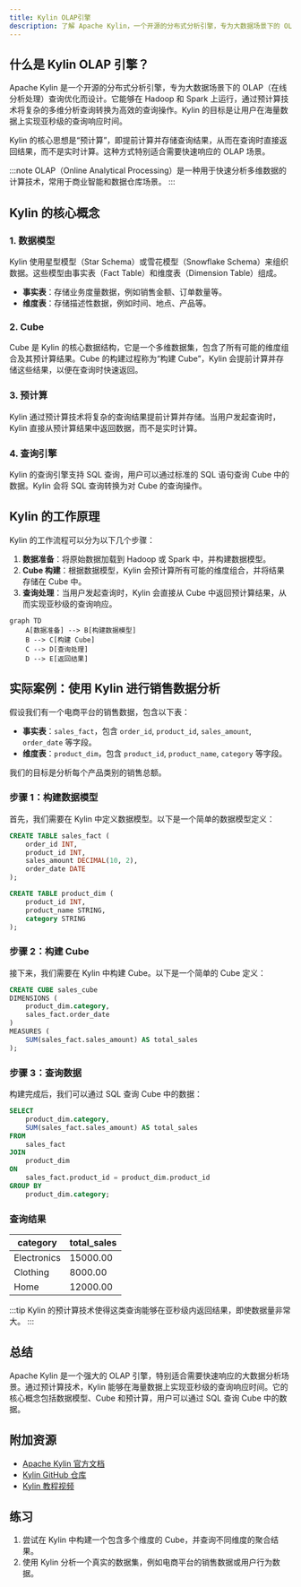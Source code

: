 ```yaml
---
title: Kylin OLAP引擎
description: 了解 Apache Kylin，一个开源的分布式分析引擎，专为大数据场景下的 OLAP 查询优化而设计。
---
```


## 什么是 Kylin OLAP 引擎？

Apache Kylin 是一个开源的分布式分析引擎，专为大数据场景下的 OLAP（在线分析处理）查询优化而设计。它能够在 Hadoop 和 Spark 上运行，通过预计算技术将复杂的多维分析查询转换为高效的查询操作。Kylin 的目标是让用户在海量数据上实现亚秒级的查询响应时间。

Kylin 的核心思想是“预计算”，即提前计算并存储查询结果，从而在查询时直接返回结果，而不是实时计算。这种方式特别适合需要快速响应的 OLAP 场景。

:::note
OLAP（Online Analytical Processing）是一种用于快速分析多维数据的计算技术，常用于商业智能和数据仓库场景。
:::

## Kylin 的核心概念

### 1. 数据模型
Kylin 使用星型模型（Star Schema）或雪花模型（Snowflake Schema）来组织数据。这些模型由事实表（Fact Table）和维度表（Dimension Table）组成。

- **事实表**：存储业务度量数据，例如销售金额、订单数量等。
- **维度表**：存储描述性数据，例如时间、地点、产品等。

### 2. Cube
Cube 是 Kylin 的核心数据结构，它是一个多维数据集，包含了所有可能的维度组合及其预计算结果。Cube 的构建过程称为“构建 Cube”，Kylin 会提前计算并存储这些结果，以便在查询时快速返回。

### 3. 预计算
Kylin 通过预计算技术将复杂的查询结果提前计算并存储。当用户发起查询时，Kylin 直接从预计算结果中返回数据，而不是实时计算。

### 4. 查询引擎
Kylin 的查询引擎支持 SQL 查询，用户可以通过标准的 SQL 语句查询 Cube 中的数据。Kylin 会将 SQL 查询转换为对 Cube 的查询操作。

## Kylin 的工作原理

Kylin 的工作流程可以分为以下几个步骤：

1. **数据准备**：将原始数据加载到 Hadoop 或 Spark 中，并构建数据模型。
2. **Cube 构建**：根据数据模型，Kylin 会预计算所有可能的维度组合，并将结果存储在 Cube 中。
3. **查询处理**：当用户发起查询时，Kylin 会直接从 Cube 中返回预计算结果，从而实现亚秒级的查询响应。

```mermaid
graph TD
    A[数据准备] --> B[构建数据模型]
    B --> C[构建 Cube]
    C --> D[查询处理]
    D --> E[返回结果]
```

## 实际案例：使用 Kylin 进行销售数据分析

假设我们有一个电商平台的销售数据，包含以下表：

- **事实表**：`sales_fact`，包含 `order_id`, `product_id`, `sales_amount`, `order_date` 等字段。
- **维度表**：`product_dim`，包含 `product_id`, `product_name`, `category` 等字段。

我们的目标是分析每个产品类别的销售总额。

### 步骤 1：构建数据模型

首先，我们需要在 Kylin 中定义数据模型。以下是一个简单的数据模型定义：

```sql
CREATE TABLE sales_fact (
    order_id INT,
    product_id INT,
    sales_amount DECIMAL(10, 2),
    order_date DATE
);

CREATE TABLE product_dim (
    product_id INT,
    product_name STRING,
    category STRING
);
```

### 步骤 2：构建 Cube

接下来，我们需要在 Kylin 中构建 Cube。以下是一个简单的 Cube 定义：

```sql
CREATE CUBE sales_cube
DIMENSIONS (
    product_dim.category,
    sales_fact.order_date
)
MEASURES (
    SUM(sales_fact.sales_amount) AS total_sales
);
```

### 步骤 3：查询数据

构建完成后，我们可以通过 SQL 查询 Cube 中的数据：

```sql
SELECT 
    product_dim.category, 
    SUM(sales_fact.sales_amount) AS total_sales
FROM 
    sales_fact
JOIN 
    product_dim 
ON 
    sales_fact.product_id = product_dim.product_id
GROUP BY 
    product_dim.category;
```

### 查询结果

| category   | total_sales |
|------------|-------------|
| Electronics| 15000.00    |
| Clothing   | 8000.00     |
| Home       | 12000.00    |

:::tip
Kylin 的预计算技术使得这类查询能够在亚秒级内返回结果，即使数据量非常大。
:::

## 总结

Apache Kylin 是一个强大的 OLAP 引擎，特别适合需要快速响应的大数据分析场景。通过预计算技术，Kylin 能够在海量数据上实现亚秒级的查询响应时间。它的核心概念包括数据模型、Cube 和预计算，用户可以通过 SQL 查询 Cube 中的数据。

## 附加资源

- [Apache Kylin 官方文档](https://kylin.apache.org/docs/)
- [Kylin GitHub 仓库](https://github.com/apache/kylin)
- [Kylin 教程视频](https://www.youtube.com/results?search_query=apache+kylin)

## 练习

1. 尝试在 Kylin 中构建一个包含多个维度的 Cube，并查询不同维度的聚合结果。
2. 使用 Kylin 分析一个真实的数据集，例如电商平台的销售数据或用户行为数据。